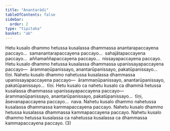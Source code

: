 ```yaml
---
title: "Anantarādi"
tableOfContents: false
sidebar:
  order: 2
type: "tipitaka"
basket: "ab"
---
```



<DynamicBreadcrumb />

<Division number="15">

<Paragraph number="26">
Hetu kusalo dhammo hetussa kusalassa dhammassa anantarapaccayena paccayo…  samanantarapaccayena paccayo…  sahajātapaccayena paccayo…  aññamaññapaccayena paccayo…  nissayapaccayena paccayo.
</Paragraph>

</Division>
<Division number="16">

<Paragraph number="27">
Hetu kusalo dhammo hetussa kusalassa dhammassa upanissayapaccayena paccayo—  ārammaṇūpanissayo, anantarūpanissayo, pakatūpanissayo…  tīṇi.
</Paragraph>

<Paragraph number="28">
Nahetu kusalo dhammo nahetussa kusalassa dhammassa upanissayapaccayena paccayo—  ārammaṇūpanissayo, anantarūpanissayo, pakatūpanissayo…  tīṇi.
</Paragraph>

<Paragraph number="29">
Hetu kusalo ca nahetu kusalo ca dhammā hetussa kusalassa dhammassa upanissayapaccayena paccayo—  ārammaṇūpanissayo, anantarūpanissayo, pakatūpanissayo…  tīṇi, āsevanapaccayena paccayo…  nava.
</Paragraph>

</Division>
<Division number="17">

<Paragraph number="30">
Nahetu kusalo dhammo nahetussa kusalassa dhammassa kammapaccayena paccayo. Nahetu kusalo dhammo hetussa kusalassa dhammassa kammapaccayena paccayo. Nahetu kusalo dhammo hetussa kusalassa ca nahetussa kusalassa ca dhammassa kammapaccayena paccayo. (3)
</Paragraph>
</Division>